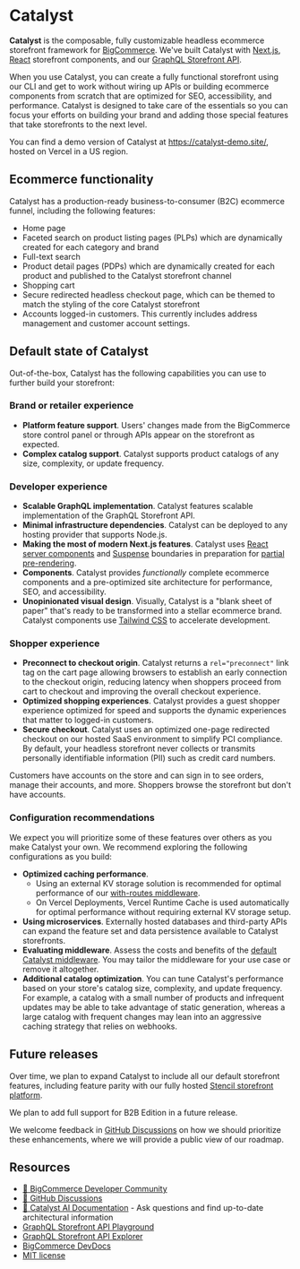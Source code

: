 # Catalyst 

**Catalyst** is the composable, fully customizable headless ecommerce storefront framework for [BigCommerce](https://www.bigcommerce.com/). We've built Catalyst with [Next.js](https://nextjs.org/), [React](https://react.dev/) storefront components, and our [GraphQL Storefront API](/docs/storefront/graphql).

When you use Catalyst, you can create a fully functional storefront using our CLI and get to work without wiring up APIs or building ecommerce components from scratch that are optimized for SEO, accessibility, and performance. Catalyst is designed to take care of the essentials so you can focus your efforts on building your brand and adding those special features that take storefronts to the next level.

You can find a demo version of Catalyst at https://catalyst-demo.site/, hosted on Vercel in a US region.

## Ecommerce functionality

Catalyst has a production-ready business-to-consumer (B2C) ecommerce funnel, including the following features:

* Home page
* Faceted search on product listing pages (PLPs) which are dynamically created for each category and brand
* Full-text search 
* Product detail pages (PDPs) which are dynamically created for each product and published to the Catalyst storefront channel
* Shopping cart
* Secure redirected headless checkout page, which can be themed to match the styling of the core Catalyst storefront
* Accounts logged-in customers. This currently includes address management and customer account settings.


## Default state of Catalyst

Out-of-the-box, Catalyst has the following capabilities you can use to further build your storefront:

### Brand or retailer experience

* **Platform feature support**. Users' changes made from the BigCommerce store control panel or through APIs appear on the storefront as expected.
* **Complex catalog support**. Catalyst supports product catalogs of any size, complexity, or update frequency.

### Developer experience

* **Scalable GraphQL implementation**. Catalyst features scalable implementation of the GraphQL Storefront API.
* **Minimal infrastructure dependencies**. Catalyst can be deployed to any hosting provider that supports Node.js.
* **Making the most of modern Next.js features**. Catalyst uses [React server components](https://nextjs.org/docs/app/building-your-application/rendering/server-components) and [Suspense](https://react.dev/reference/react/Suspense) boundaries in preparation for [partial pre-rendering](https://nextjs.org/learn/dashboard-app/partial-prerendering).
* **Components**. Catalyst provides _functionally_ complete ecommerce components and a pre-optimized site architecture for performance, SEO, and accessibility.
* **Unopinionated visual design**. Visually, Catalyst is a "blank sheet of paper" that's ready to be transformed into a stellar ecommerce brand. Catalyst components use [Tailwind CSS](https://tailwindcss.com/) to accelerate development.

### Shopper experience

* **Preconnect to checkout origin**.  Catalyst returns a `rel="preconnect"` link tag on the cart page allowing browsers to establish an early connection to the checkout origin, reducing latency when shoppers proceed from cart to checkout and improving the overall checkout experience.
* **Optimized shopping experiences**. Catalyst provides a guest shopper experience optimized for speed and supports the dynamic experiences that matter to logged-in customers.
* **Secure checkout**. Catalyst uses an optimized one-page redirected checkout on our hosted SaaS environment to simplify PCI compliance. By default, your headless storefront never collects or transmits personally identifiable information (PII) such as credit card numbers.

<Callout type="info">
  Customers have accounts on the store and can sign in to see orders, manage their accounts, and more.
  Shoppers browse the storefront but don't have accounts.
</Callout>

### Configuration recommendations

We expect you will prioritize some of these features over others as you make Catalyst your own. We recommend exploring the following configurations as you build:

* **Optimized caching performance**. 
  * Using an external KV storage solution is recommended for optimal performance of our [with-routes middleware](/docs/storefront/catalyst/development/middleware.md).
  * On Vercel Deployments, Vercel Runtime Cache is used automatically for optimal performance without requiring external KV storage setup.
* **Using microservices**. Externally hosted databases and third-party APIs can expand the feature set and data persistence available to Catalyst storefronts.
* **Evaluating middleware**. Assess the costs and benefits of the [default Catalyst middleware](/docs/storefront/catalyst/development/middleware.md). You may tailor the middleware for your use case or remove it altogether.
* **Additional catalog optimization**. You can tune Catalyst's performance based on your store's catalog size, complexity, and update frequency. For example, a catalog with a small number of products and infrequent updates may be able to take advantage of static generation, whereas a large catalog with frequent changes may lean into an aggressive caching strategy that relies on webhooks.

## Future releases

Over time, we plan to expand Catalyst to include all our default storefront features, including feature parity with our fully hosted [Stencil storefront platform](https://developer.bigcommerce.com/docs/storefront/stencil).

We plan to add full support for B2B Edition in a future release.

We welcome feedback in [GitHub Discussions](https://github.com/bigcommerce/catalyst/discussions) on how we should prioritize these enhancements, where we will provide a public view of our roadmap.

## Resources

* [🤗 BigCommerce Developer Community](/community)
* [💬 GitHub Discussions](https://github.com/bigcommerce/catalyst/discussions)
* [🤖 Catalyst AI Documentation](https://deepwiki.com/bigcommerce/catalyst) - Ask questions and find up-to-date architectural information
* [GraphQL Storefront API Playground](/graphql-storefront/playground)
* [GraphQL Storefront API Explorer](/graphql-storefront/explorer)
* [BigCommerce DevDocs](/docs/build)
* [MIT license](https://github.com/bigcommerce/catalyst/blob/main/LICENSE)